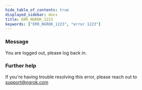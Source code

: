 ```yaml
---
hide_table_of_contents: true
displayed_sidebar: docs
title: ERR_NGROK_1223
keywords: ["ERR_NGROK_1223", "error 1223"]
---
```


### Message

You are logged out, please log back in.

### Further help

If you're having trouble resolving this error, please reach out to [support@ngrok.com](mailto:support@ngrok.com?subject=Help%20with%20ERR_NGROK_1223)
